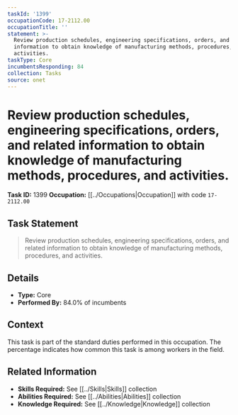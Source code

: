 ```yaml
---
taskId: '1399'
occupationCode: 17-2112.00
occupationTitle: ''
statement: >-
  Review production schedules, engineering specifications, orders, and related
  information to obtain knowledge of manufacturing methods, procedures, and
  activities.
taskType: Core
incumbentsResponding: 84
collection: Tasks
source: onet
---
```

# Review production schedules, engineering specifications, orders, and related information to obtain knowledge of manufacturing methods, procedures, and activities.

**Task ID:** 1399
**Occupation:** [[../Occupations|Occupation]] with code `17-2112.00`

## Task Statement

> Review production schedules, engineering specifications, orders, and related information to obtain knowledge of manufacturing methods, procedures, and activities.

## Details

- **Type:** Core
- **Performed By:** 84.0% of incumbents

## Context

This task is part of the standard duties performed in this occupation. The percentage indicates how common this task is among workers in the field.

## Related Information

- **Skills Required:** See [[../Skills|Skills]] collection
- **Abilities Required:** See [[../Abilities|Abilities]] collection
- **Knowledge Required:** See [[../Knowledge|Knowledge]] collection

